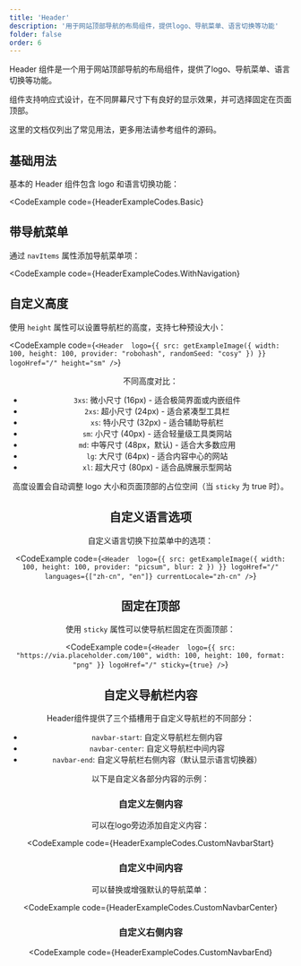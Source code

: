 ```yaml
---
title: 'Header'
description: '用于网站顶部导航的布局组件，提供logo、导航菜单、语言切换等功能'
folder: false
order: 6
---
```



Header 组件是一个用于网站顶部导航的布局组件，提供了logo、导航菜单、语言切换等功能。

组件支持响应式设计，在不同屏幕尺寸下有良好的显示效果，并可选择固定在页面顶部。  

这里的文档仅列出了常见用法，更多用法请参考组件的源码。

## 基础用法

基本的 Header 组件包含 logo 和语言切换功能：

<CodeExample
  code={HeaderExampleCodes.Basic}
>
  <HeaderBasic />
</CodeExample>

## 带导航菜单

通过 `navItems` 属性添加导航菜单项：

<CodeExample
  code={HeaderExampleCodes.WithNavigation}
>
  <HeaderWithNavigation />
</CodeExample>

## 自定义高度

使用 `height` 属性可以设置导航栏的高度，支持七种预设大小：

<CodeExample
  code={`<Header 
  logo={{ src: getExampleImage({ width: 100, height: 100, provider: "robohash", randomSeed: "cosy" }) }}
  logoHref="/"
  height="sm"
/>`}
>
  <Header 
    logo={{ src: getExampleImage({ width: 100, height: 100, provider:"picsum", tag: "tech" }), width: 100, height: 100, format: "png" }}
    logoHref="/"
    sticky={false}
              height="sm"
    rounded="lg"
  />
</CodeExample>

不同高度对比：

- `3xs`: 微小尺寸 (16px) - 适合极简界面或内嵌组件
- `2xs`: 超小尺寸 (24px) - 适合紧凑型工具栏
- `xs`: 特小尺寸 (32px) - 适合辅助导航栏
- `sm`: 小尺寸 (40px) - 适合轻量级工具类网站
- `md`: 中等尺寸 (48px，默认) - 适合大多数应用
- `lg`: 大尺寸 (64px) - 适合内容中心的网站
- `xl`: 超大尺寸 (80px) - 适合品牌展示型网站

高度设置会自动调整 logo 大小和页面顶部的占位空间（当 `sticky` 为 true 时）。

## 自定义语言选项

自定义语言切换下拉菜单中的选项：

<CodeExample
  code={`<Header 
  logo={{ src: getExampleImage({ width: 100, height: 100, provider: "picsum", blur: 2 }) }}
  logoHref="/"
  languages={["zh-cn", "en"]}
  currentLocale="zh-cn"
/>`}
>
  <Header 
    logo={{ src: getExampleImage({ width: 100, height: 100, provider:"picsum", tag: "tech" }), width: 100, height: 100, format: "png" }}
    logoHref="/"
    sticky={false}
    languages={["zh-cn", "en"]}
              currentLocale="zh-cn"
    rounded="lg"
  />
</CodeExample>

## 固定在顶部

使用 `sticky` 属性可以使导航栏固定在页面顶部：

<CodeExample
  code={`<Header 
  logo={{ src: "https://via.placeholder.com/100", width: 100, height: 100, format: "png" }}
  logoHref="/"
  sticky={true}
/>`}
>
  <Header 
    logo={{ src: getExampleImage({ width: 100, height: 100, provider:"picsum", tag: "tech" }), width: 100, height: 100, format: "png" }}
    logoHref="/"
              sticky={false}
    rounded="lg"
  />
</CodeExample>

## 自定义导航栏内容

Header组件提供了三个插槽用于自定义导航栏的不同部分：

- `navbar-start`: 自定义导航栏左侧内容
- `navbar-center`: 自定义导航栏中间内容
- `navbar-end`: 自定义导航栏右侧内容（默认显示语言切换器）

以下是自定义各部分内容的示例：

### 自定义左侧内容

可以在logo旁边添加自定义内容：

<CodeExample
  code={HeaderExampleCodes.CustomNavbarStart}
>
  <HeaderCustomNavbarStart />
</CodeExample>

### 自定义中间内容

可以替换或增强默认的导航菜单：

<CodeExample
  code={HeaderExampleCodes.CustomNavbarCenter}
>
  <HeaderCustomNavbarCenter />
</CodeExample>

### 自定义右侧内容

<CodeExample
  code={HeaderExampleCodes.CustomNavbarEnd}
>
  <HeaderCustomNavbarEnd />
</CodeExample>